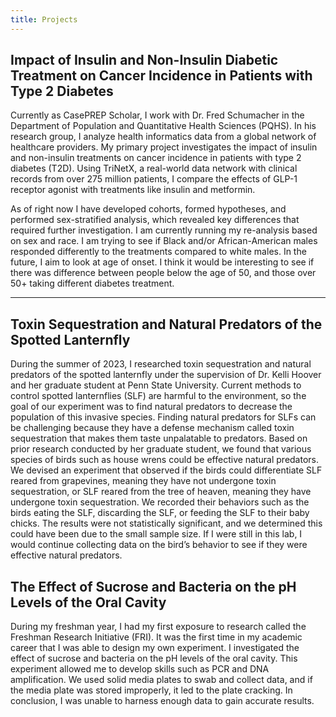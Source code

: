 ```yaml
---
title: Projects
---
```


## Impact of Insulin and Non-Insulin Diabetic Treatment on Cancer Incidence in Patients with Type 2 Diabetes 

Currently as CasePREP Scholar, I work with Dr. Fred Schumacher in the Department of 
Population and Quantitative Health Sciences (PQHS). In his research group, I analyze health informatics data from a global network of healthcare providers. My primary project investigates the impact of insulin and non-insulin treatments on cancer incidence in patients with type 2 diabetes (T2D). Using TriNetX, a real-world data network with clinical records from over 275 million patients, I compare the effects of GLP-1 receptor agonist with treatments like insulin and metformin.

As of right now I have developed cohorts, formed hypotheses, and performed sex-stratified analysis, which revealed key differences that required further investigation. I am currently running my re-analysis based on sex and race. I am trying to see if Black and/or African-American males responded differently to the treatments compared to white males. In the future, I aim to look at age of onset. I think it would be interesting to see if there was difference between people below the age of 50, and those over 50+ taking different diabetes treatment. 


----

## Toxin Sequestration and Natural Predators of the Spotted Lanternfly 

During the summer of 2023, I researched toxin sequestration and natural predators of the spotted lanternfly under the supervision of Dr. Kelli Hoover and her graduate student at Penn State University. Current methods to control spotted lanternflies (SLF) are harmful to the environment, so the goal of our experiment was to find natural predators to decrease the population of this invasive species. Finding natural predators for SLFs can be challenging because they have a defense mechanism called toxin sequestration that makes them taste unpalatable to predators. Based on prior research conducted by her graduate student, we found that various species of birds such as house wrens could be effective natural predators. We devised an experiment that observed if the birds could differentiate SLF reared from grapevines, meaning they have not undergone toxin sequestration, or SLF reared from the tree of heaven, meaning they have undergone toxin sequestration. We recorded their behaviors such as the birds eating the SLF, discarding the SLF, or feeding the SLF to their baby chicks. The results were not statistically significant, and we determined this could have been due to the small sample size. If I were still in this lab, I would continue collecting data on the bird's behavior to see if they were effective natural predators.


## The Effect of Sucrose and Bacteria on the pH Levels of the Oral Cavity

During my freshman year, I had my first exposure to research called the Freshman Research Initiative (FRI). It was the first time in my academic career that I was able to design my own experiment. I investigated the effect of sucrose and bacteria on the pH levels of the oral cavity. This experiment allowed me to develop skills such as PCR and DNA amplification. We used solid media plates to swab and collect data, and if the media plate was stored improperly, it led to the plate cracking. In conclusion, I was unable to harness enough data to gain accurate results. 
